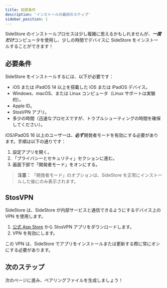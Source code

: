 ```yaml
---
title: 前提条件
description: 'インストールの最初のステップ'
sidebar_position: 1
---
```


SideStore のインストールプロセスは少し複雑に思えるかもしれませんが、***一度だけ***コンピュータを使用し、少しの時間でデバイスに SideStore をインストールすることができます！

## 必要条件

SideStore をインストールするには、以下が必要です：
- iOS または iPadOS 14 以上を搭載した iOS または iPadOS デバイス。
- Windows、macOS、または Linux コンピュータ（Linux サポートは実験的）。
- Apple ID。
- StosVPN アプリ。
- 多少の時間（迅速なプロセスですが、トラブルシューティングの時間を確保してください）。

iOS/iPadOS 16 以上のユーザーは、**必ず**開発者モードを有効にする必要があります。手順は以下の通りです：
1. 設定アプリを開く。
2. 「プライバシーとセキュリティ」セクションに進む。
3. 画面下部で「開発者モード」をオンにする。

> **注意：** 「開発者モード」のオプションは、SideStore を正常にインストールした後にのみ表示されます。

## StosVPN

SideStore は、SideStore が内部サービスと通信できるようにするデバイス上の VPN を使用します。

1. [公式 App Store](https://apps.apple.com/us/app/stosvpn/id6744003051) から StosVPN アプリをダウンロードします。
2. VPN を有効にします。

この VPN は、SideStore でアプリをインストールまたは更新する際に常にオンにする必要があります。

## 次のステップ

次のページに進み、ペアリングファイルを生成しましょう！
